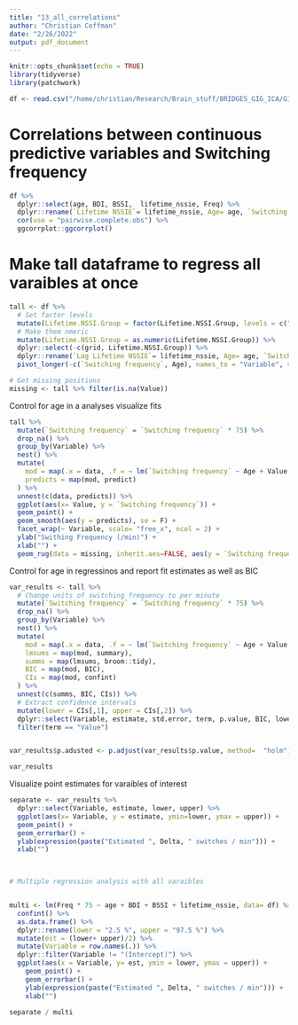 ```yaml
---
title: "13_all_correlations"
author: "Christian Coffman"
date: "2/26/2022"
output: pdf_document
---
```


```r
knitr::opts_chunk$set(echo = TRUE)
library(tidyverse)
library(patchwork)

df <- read.csv("/home/christian/Research/Brain_stuff/BRIDGES_GIG_ICA/GIG-ICA-5-updated-GIFT/thresh50/Regressions/switching_data.csv") 


```

# Correlations between continuous predictive variables and Switching frequency   
```r
df %>% 
  dplyr::select(age, BDI, BSSI,  lifetime_nssie, Freq) %>%
  dplyr::rename(`Lifetime NSSIE`= lifetime_nssie, Age= age, `Switching frequency` = Freq) %>%
  cor(use = "pairwise.complete.obs") %>%
  ggcorrplot::ggcorrplot()
```

# Make tall dataframe to regress all varaibles at once  
```r
tall <- df %>% 
  # Set factor levels
  mutate(Lifetime.NSSI.Group = factor(Lifetime.NSSI.Group, levels = c("No NSSI", "Mild NSSI", "Moderate NSSI", "Severe NSSI"))) %>%
  # Make them nmeric
  mutate(Lifetime.NSSI.Group = as.numeric(Lifetime.NSSI.Group)) %>%
  dplyr::select(-c(grid, Lifetime.NSSI.Group)) %>%
  dplyr::rename(`Log Lifetime NSSIE`= lifetime_nssie, Age= age, `Switching frequency` = Freq) %>%
  pivot_longer(-c(`Switching frequency`, Age), names_to = "Variable", values_to = "Value")

# Get missing positions
missing <- tall %>% filter(is.na(Value))

```



Control for age in a analyses visualize fits
```r
tall %>%
  mutate(`Switching frequency` = `Switching frequency` * 75) %>%
  drop_na() %>%
  group_by(Variable) %>%
  nest() %>%
  mutate(
    mod = map(.x = data, .f = ~ lm(`Switching frequency` ~ Age + Value, data = .x)), # S3 list-col
    predicts = map(mod, predict)
  ) %>%
  unnest(c(data, predicts)) %>%
  ggplot(aes(x= Value, y = `Switching frequency`)) +
  geom_point() +
  geom_smooth(aes(y = predicts), se = F) +
  facet_wrap(~ Variable, scale= "free_x", ncol = 2) +
  ylab("Swithing Frequency (/min)") + 
  xlab("") +
  geom_rug(data = missing, inherit.aes=FALSE, aes(y = `Switching frequency` * 75), col = "red")

```
Control for age in regressinos and report fit estimates as well as BIC
```r
var_results <- tall %>%
  # Change units of switching frequency to per minute
  mutate(`Switching frequency` = `Switching frequency` * 75) %>%
  drop_na() %>%
  group_by(Variable) %>%
  nest() %>%
  mutate(
    mod = map(.x = data, .f = ~ lm(`Switching frequency` ~ Age + Value, data = .x)), # S3 list-col
    lmsums = map(mod, summary),
    summs = map(lmsums, broom::tidy),
    BIC = map(mod, BIC),
    CIs = map(mod, confint)
  ) %>%
  unnest(c(summs, BIC, CIs)) %>% 
  # Extract confidence intervals
  mutate(lower = CIs[,1], upper = CIs[,2]) %>%
  dplyr::select(Variable, estimate, std.error, term, p.value, BIC, lower, upper) %>%
  filter(term == "Value")


var_results$p.adusted <- p.adjust(var_results$p.value, method=  "holm")

var_results
```



Visualize point estimates for varaibles of interest  
```r

separate <- var_results %>%
  dplyr::select(Variable, estimate, lower, upper) %>%
  ggplot(aes(x= Variable, y = estimate, ymin=lower, ymax = upper)) +
  geom_point() + 
  geom_errorbar() +
  ylab(expression(paste("Estimated ", Delta, " switches / min"))) + 
  xlab("")
  


# Multiple regression analysis with all varaibles 


multi <- lm(Freq * 75 ~ age + BDI + BSSI + lifetime_nssie, data= df) %>%
  confint() %>%
  as.data.frame() %>%
  dplyr::rename(lower = "2.5 %", upper = "97.5 %") %>%
  mutate(est = (lower+ upper)/2) %>% 
  mutate(Variable = row.names(.)) %>%
  dplyr::filter(Variable != "(Intercept)") %>%
  ggplot(aes(x = Variable, y= est, ymin = lower, ymax = upper)) +
    geom_point() +
    geom_errorbar() +
    ylab(expression(paste("Estimated ", Delta, " switches / min"))) + 
    xlab("")

separate / multi
```